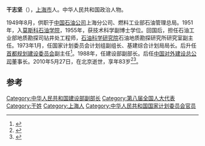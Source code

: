 '''干志坚'''（{{bd|1927年|12月27日|2010年|5月27日}}），[[上海市|上海市]]人。中华人民共和国政治人物。

1949年8月，供职于[[台灣中油|中国石油公司]]上海分公司、燃料工业部石油管理总局。1951年，入[[莫斯科石油学院|莫斯科石油学院]]，1955年，获技术科学副博士学位。回国后，担任石油工业部地质勘探司钻井处工程师，[[石油科学研究院|石油科学研究院]]石油地质勘探研究所研究室副主任。1973年1月，任国家计划委员会计划组副组长、基建综合计划局局长。后升任[[首都规划建设委员会|首都规划建设委员会]]副主任<ref>{{cite news|title=干志坚同志逝世|url=http://www.chinajsb.cn/gb/content/2010-06/11/content_312783.htm|accessdate=2015-03-24|newspaper=中国建设报|archive-date=2015-04-02|archive-url=https://web.archive.org/web/20150402131946/http://www.chinajsb.cn/gb/content/2010-06/11/content_312783.htm|dead-url=no}}</ref>。1988年，任建设部副部长。后任[[中国对外建设总公司|中国对外建设总公司]]董事长。2010年5月27日，在北京逝世，享年83岁<ref>{{cite news|title=沉痛悼念干志坚学长|url=http://www.wrsa.net/36/2010/06/04/34@7858.htm|accessdate=2015-03-24|newspaper=欧洲同学会|deadurl=yes|archiveurl=https://web.archive.org/web/20150402152125/http://www.wrsa.net/36/2010/06/04/34@7858.htm|archivedate=2015年4月2日|df=}}</ref><ref>{{cite news|title=干志坚同志逝世|url=http://news.xinhuanet.com/politics/2010-06/24/c_12258785.htm|accessdate=2015-03-24|newspaper=新华网|archive-date=2015-04-02|archive-url=https://web.archive.org/web/20150402175551/http://news.xinhuanet.com/politics/2010-06/24/c_12258785.htm|dead-url=no}}</ref>。

==参考==
{{reflist}}
{{中国政治人物小作品}}

[[Category:中华人民共和国建设部副部长|Category:中华人民共和国建设部副部长]]
[[Category:第八届全国人大代表|Category:第八届全国人大代表]]
[[Category:干姓|Category:干姓]]
[[Category:上海人|Category:上海人]]
[[Category:中华人民共和国国家计划委员会官员|Category:中华人民共和国国家计划委员会官员]]
